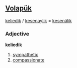 ==[[Volapük]]==

[[keliedik]] / [[kesenaylik]] = [[kesenälik]] 

===Adjective===
'''keliedik'''

# [[sympathetic]]
# [[compassionate]]